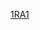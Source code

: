 {{Linescore
| Date = 3月6日
| Time = 18:30
| Location = [[高尺天空巨蛋]]
| Road = '''{{bb|ISR}}''' | RoadAbr = 以色列
| R1 = 0 | R2 = 1 | R3 = 0 | R4 = 0 | R5 = 0 | R6 = 0 | R7 = 0 | R8 = 0 | R9 = 0 | R10 = 1 | RR = 2 | RH = 8 | RE = 0
| Home = {{bb|KOR}} | HomeAbr = 韓國
| H1 = 0 | H2 = 0 | H3 = 0 | H4 = 0 | H5 = 1 | H6 = 0 | H7 = 0 | H8 = 0 | H9 = 0 | H10 = 0 | HR = 1 | HH = 7 | HE = 0
| WP = {{link-en|Josh Zeid|Josh Zeid}} (1-0)
| LP = [[林昌勇]] (0-1)
| SV = 
| RoadHR = 
| HomeHR = 
| Attendance = 15,470
| Notes = 
| BoxURL = https://www.worldbaseballclassic.com/gameday/israel-vs-korea/2017/03/06/486904#game=486904,game_state=final,game_tab=box
}}
<noinclude>
[[Category:2017年世界棒球經典賽賽事模板|1RA1]]
</noinclude>